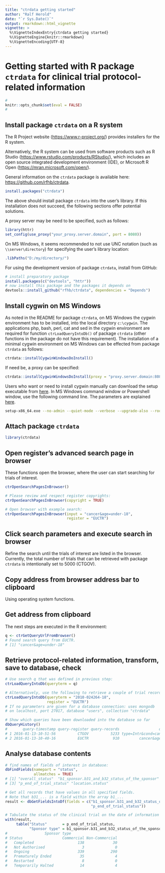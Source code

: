 ```yaml
---
title: "ctrdata getting started"
author: "Ralf Herold"
date: "`r Sys.Date()`"
output: rmarkdown::html_vignette
vignette: >
  %\VignetteIndexEntry{ctrdata getting started}
  %\VignetteEngine{knitr::rmarkdown}
  %\VignetteEncoding{UTF-8}
---
```


# Getting started with R package `ctrdata` for clinical trial protocol-related information

```r
#
knitr::opts_chunk$set(eval = FALSE)
#
```

## Install package `ctrdata` on a R system

The R Project website ([https://www.r-project.org/](https://www.r-project.org/)) provides installers for the R system. 

Alternatively, the R system can be used from software products such as R Studio ([https://www.rstudio.com/products/RStudio/](https://www.rstudio.com/products/RStudio/)), which includes an open source integrated development environment (IDE), or Microsoft R Open ([https://mran.microsoft.com/open/](https://mran.microsoft.com/open/)). 

General information on the `ctrdata` package is available here: [https://github.com/rfhb/ctrdata](https://github.com/rfhb/ctrdata). 

```r
install.packages("ctrdata")
```

The above should install package `ctrdata` into the user's library. If this installation does not succeed, the following sections offer potential solutions. 

A proxy server may be need to be specified, such as follows: 

```r
library(httr)
set_config(use_proxy("your_proxy.server.domain", port = 8080))
```

On MS Windows, it seems recommended to not use UNC notation (such as `\\server\directory`) for specifying the user's library location: 

```r
.libPaths("D:/my/directory/")
```

For using the development version of package `ctrdata`, install from GitHub: 

```r
# install preparatory package
install.packages(c("devtools", "httr"))
# now install this package and the packages it depends on
devtools::install_github("rfhb/ctrdata", dependencies = "Depends")
```

## Install cygwin on MS Windows

As noted in the README for package `ctrdata`, on MS Windows the cygwin environment has to be installed, into the local directory `c:\cygwin`. The applications php, bash, perl, cat and sed in the cygwin environment are required for function `ctrLoadQueryIntoDb()` of package `ctrdata` (other functions in the package do not have this requirement). The installation of a minimal cygwin environment on MS Windows can be effected from package `ctrdata` as follows: 

```r
ctrdata::installCygwinWindowsDoInstall() 
```

If need be, a proxy can be specified: 

```r
ctrdata::installCygwinWindowsDoInstall(proxy = "proxy.server.domain:8080") 
```

Users who want or need to install cygwin manually can download the setup executable from [here](https://cygwin.com/). In MS Windows command window or Powershell window, use the following command line. The parameters are explained [here](https://cygwin.com/faq/faq.html#faq.setup.cli).

```bash
setup-x86_64.exe --no-admin --quiet-mode --verbose --upgrade-also --root c:/cygwin --site http://www.mirrorservice.org/sites/sourceware.org/pub/cygwin/ --packages perl,php-jsonc,php-simplexml
```

## Attach package `ctrdata`

```r
library(ctrdata)
```

## Open register's advanced search page in browser

These functions open the browser, where the user can start searching for trials of interest. 

```r
ctrOpenSearchPagesInBrowser()

# Please review and respect register copyrights:
ctrOpenSearchPagesInBrowser(copyright = TRUE)

# Open browser with example search:
ctrOpenSearchPagesInBrowser(input = "cancer&age=under-18",
                            register = "EUCTR")
```

## Click search parameters and execute search in browser 

Refine the search until the trials of interest are listed in the browser. Currently, the total number of trials that can be retrieved with package `ctrdata` is intentionally set to 5000 (CTGOV). 

## Copy address from browser address bar to clipboard

Using operating system functions. 

## Get address from clipboard

The next steps are executed in the R environment: 

```r
q <- ctrGetQueryUrlFromBrowser()
# Found search query from EUCTR.
# [1] "cancer&age=under-18"
```

## Retrieve protocol-related information, transform, save to database, check

```r
# Use search q that was defined in previous step: 
ctrLoadQueryIntoDb(queryterm = q)

# Alternatively, use the following to retrieve a couple of trial records: 
ctrLoadQueryIntoDb(queryterm = "2010-024264-18", 
                   register = "EUCTR")
# If no parameters are given for a database connection: uses mongodb
# on localhost, port 27017, database "users", collection "ctrdata"

# Show which queries have been downloaded into the database so far
dbQueryHistory()
#       query-timestamp query-register query-records                  query-term
# 1 2016-01-13-10-51-56          CTGOV          5233 type=Intr&cond=cancer&age=0
# 2 2016-01-13-10-40-16          EUCTR           910         cancer&age=under-18
```

## Analyse database contents

```r
# find names of fields of interest in database:
dbFindFields(namepart = "status", 
             allmatches = TRUE)
# [1] "overall_status"  "b1_sponsor.b31_and_b32_status_of_the_sponsor" 
# [3] "p_end_of_trial_status" "location.status"

# Get all records that have values in all specified fields.
# Note that b31_... is a field within the array b1_...
result <- dbGetFieldsIntoDf(fields = c("b1_sponsor.b31_and_b32_status_of_the_sponsor", 
                                       "p_end_of_trial_status"))

# Tabulate the status of the clinical trial on the date of information retrieval
with(result, 
     table("Status"       = p_end_of_trial_status, 
           "Sponsor type" = b1_sponsor.b31_and_b32_status_of_the_sponsor))
#                 Sponsor type
# Status                  Commercial Non-Commercial
#   Completed                    138             30
#   Not Authorised                 3              0
#   Ongoing                      339            290
#   Prematurely Ended             35              4
#   Restarted                      8              0
#   Temporarily Halted            14              4
```
